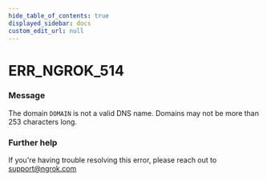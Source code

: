 ```yaml
---
hide_table_of_contents: true
displayed_sidebar: docs
custom_edit_url: null
---
```



# ERR_NGROK_514

### Message
The domain `DOMAIN` is not a valid DNS name. Domains may not be more than 253 characters long.

### Further help
If you're having trouble resolving this error, please reach out to [support@ngrok.com](mailto:support@ngrok.com?subject=Help%20with%20ERR_NGROK_514)


<ErrorDetails error='err_ngrok_514' />

